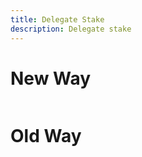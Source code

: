 ---
title: Delegate Stake
description: Delegate stake
---

# New Way

```tsx

```

# Old Way

```tsx

```
